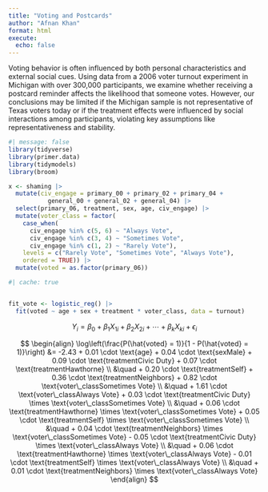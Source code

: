 ```yaml
---
title: "Voting and Postcards"
author: "Afnan Khan"
format: html
execute: 
  echo: false
---
```


Voting behavior is often influenced by both personal characteristics and external social cues. Using data from a 2006 voter turnout experiment in Michigan with over 300,000 participants, we examine whether receiving a postcard reminder affects the likelihood that someone votes. However, our conclusions may be limited if the Michigan sample is not representative of Texas voters today or if the treatment effects were influenced by social interactions among participants, violating key assumptions like representativeness and stability.


```r
#| message: false
library(tidyverse)
library(primer.data)
library(tidymodels)
library(broom)

```




```r
x <- shaming |> 
  mutate(civ_engage = primary_00 + primary_02 + primary_04 + 
           general_00 + general_02 + general_04) |> 
  select(primary_06, treatment, sex, age, civ_engage) |> 
  mutate(voter_class = factor(
    case_when(
      civ_engage %in% c(5, 6) ~ "Always Vote",
      civ_engage %in% c(3, 4) ~ "Sometimes Vote",
      civ_engage %in% c(1, 2) ~ "Rarely Vote"),
    levels = c("Rarely Vote", "Sometimes Vote", "Always Vote"),
    ordered = TRUE)) |> 
  mutate(voted = as.factor(primary_06))
```


```r
#| cache: true


fit_vote <- logistic_reg() |>
  fit(voted ~ age + sex + treatment * voter_class, data = turnout)

```

$$
Y_i = \beta_0 + \beta_1 X_{1i} + \beta_2 X_{2i} + \cdots + \beta_k X_{ki} + \epsilon_i
$$

$$
\begin{align}
\log\left(\frac{P(\hat{voted} = 1)}{1 - P(\hat{voted} = 1)}\right) &= -2.43 + 0.01 \cdot \text{age} + 0.04 \cdot \text{sexMale} + 0.09 \cdot \text{treatmentCivic Duty} + 0.07 \cdot \text{treatmentHawthorne} \\
&\quad + 0.20 \cdot \text{treatmentSelf} + 0.36 \cdot \text{treatmentNeighbors} + 0.82 \cdot \text{voter\_classSometimes Vote} \\
&\quad + 1.61 \cdot \text{voter\_classAlways Vote} + 0.03 \cdot \text{treatmentCivic Duty} \times \text{voter\_classSometimes Vote} \\
&\quad + 0.06 \cdot \text{treatmentHawthorne} \times \text{voter\_classSometimes Vote} + 0.05 \cdot \text{treatmentSelf} \times \text{voter\_classSometimes Vote} \\
&\quad + 0.04 \cdot \text{treatmentNeighbors} \times \text{voter\_classSometimes Vote} - 0.05 \cdot \text{treatmentCivic Duty} \times \text{voter\_classAlways Vote} \\
&\quad + 0.06 \cdot \text{treatmentHawthorne} \times \text{voter\_classAlways Vote} - 0.01 \cdot \text{treatmentSelf} \times \text{voter\_classAlways Vote} \\
&\quad + 0.01 \cdot \text{treatmentNeighbors} \times \text{voter\_classAlways Vote}
\end{align}
$$



